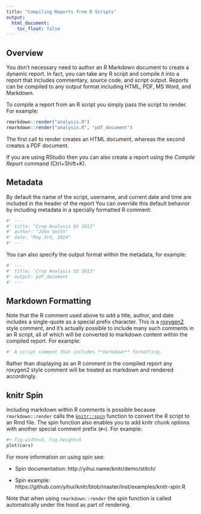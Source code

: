 ```yaml
---
title: "Compiling Reports from R Scripts"
output:
  html_document:
    toc_float: false
---
```


## Overview

You don't necessary need to author an R Markdown document to create a dynamic report. In fact, you can take any R script and compile it into a report that includes commentary, source code, and script output. Reports can be compiled to any output format including HTML, PDF, MS Word, and Markdown.

To compile a report from an R script you simply pass the script to render. For example:

```r
rmarkdown::render("analysis.R")
rmarkdown::render("analysis.R", "pdf_document")
```

The first call to render creates an HTML document, whereas the second creates a PDF document.

If you are using RStudio then you can also create a report using the *Compile Report* command (Ctrl+Shift+K).

## Metadata

By default the name of the script, username, and current date and time are included in the header of the report You can override this default behavior by including metadata in a specially formatted R comment:

```r
#' ---
#' title: "Crop Analysis Q3 2013"
#' author: "John Smith"
#' date: "May 3rd, 2014"
#' ---
```

You can also specify the output format within the metadata, for example:

```r
#' ---
#' title: "Crop Analysis Q3 2013"
#' output: pdf_document
#' ---
```

## Markdown Formatting

Note that the R comment used above to add a title, author, and date includes a single-quote as a special prefix character. This is a [roxygen2](https://cran.rstudio.com/web/packages/roxygen2/index.html) style comment, and it's actually possible to include many such comments in an R script, all of which will be converted to markdown content within the compiled report. For example:

```r
#' A script comment that includes **markdown** formatting.
```

Rather than displaying as an R comment in the compiled report any roxygen2 style comment will be treated as markdown and rendered accordingly.

## knitr Spin

Including markdown within R comments is possible because `rmarkdown::render` calls the [`knitr::spin`](http://yihui.name/knitr/demo/stitch/) function to convert the R script to an Rmd file. The spin function also enables you to add knitr chunk options with another special comment prefix (`#+`). For example:

```r
#+ fig.width=5, fig.height=5
plot(cars)
```

For more information on using spin see:

* Spin documentation: http://yihui.name/knitr/demo/stitch/

* Spin example: https://github.com/yihui/knitr/blob/master/inst/examples/knitr-spin.R


Note that when using `rmarkdown::render` the spin function is called automatically under the hood as part of rendering.

